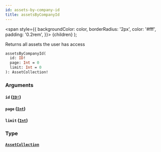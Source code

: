 ```yaml
---
id: assets-by-company-id
title: assetsByCompanyId
---
```


<span
style={{
      backgroundColor: color,
      borderRadius: '2px',
      color: '#fff',
      padding: '0.2rem',
    }}>
{children}
</span>
);

Returns all assets the user has access

```graphql
assetsByCompanyId(
  id: ID!
  page: Int = 0
  limit: Int = 0
): AssetCollection!

```

### Arguments

#### `id` ([`ID!`](/api/scalars/id))

#### `page` ([`Int`](/api/scalars/int))

#### `limit` ([`Int`](/api/scalars/int))

### Type

#### [`AssetCollection`](/api/objects/asset-collection)

